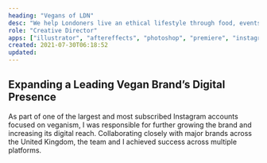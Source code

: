 ```yaml
---
heading: "Vegans of LDN"
desc: "We help Londoners live an ethical lifestyle through food, events and products."
role: "Creative Director"
apps: ["illustrator", "aftereffects", "photoshop", "premiere", "instagram"]
created: 2021-07-30T06:18:52
updated:
---
```


## Expanding a Leading Vegan Brand’s Digital Presence

As part of one of the largest and most subscribed Instagram accounts focused on veganism, I was responsible for further growing the brand and increasing its digital reach. Collaborating closely with major brands across the United Kingdom, the team and I achieved success across multiple platforms.
